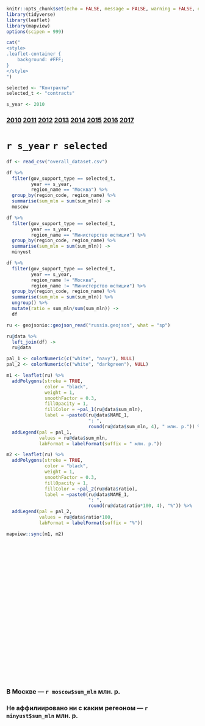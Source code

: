 ```r
knitr::opts_chunk$set(echo = FALSE, message = FALSE, warning = FALSE, error = FALSE)
library(tidyverse)
library(leaflet)
library(mapview)
options(scipen = 999)
```
```r
cat("
<style>
.leaflet-container {
    background: #FFF;
}
</style>
")
```
```r
selected <- "Контракты"
selected_t <- "contracts"
```

```r
s_year <- 2010
```
### **[2010](02_contracts_2010.html) [2011](02_contracts_2011.html) [2012](02_contracts_2012.html) [2013](02_contracts_2013.html) [2014](02_contracts_2014.html) [2015](02_contracts_2015.html) [2016](02_contracts_2016.html) [2017](02_contracts_2017.html)**

# `r s_year` `r selected`

```r
df <- read_csv("overall_dataset.csv")

df %>% 
  filter(gov_support_type == selected_t,
         year == s_year, 
         region_name == "Москва") %>% 
  group_by(region_code, region_name) %>% 
  summarise(sum_mln = sum(sum_mln)) ->
  moscow

df %>% 
  filter(gov_support_type == selected_t,
         year == s_year, 
         region_name == "Министерство юстиции") %>% 
  group_by(region_code, region_name) %>% 
  summarise(sum_mln = sum(sum_mln)) ->
  minyust

df %>% 
  filter(gov_support_type == selected_t,
         year == s_year, 
         region_name != "Москва",
         region_name != "Министерство юстиции") %>% 
  group_by(region_code, region_name) %>% 
  summarise(sum_mln = sum(sum_mln)) %>% 
  ungroup() %>% 
  mutate(ratio = sum_mln/sum(sum_mln)) ->
  df

ru <- geojsonio::geojson_read("russia.geojson", what = "sp")

ru@data %>% 
  left_join(df) ->
  ru@data

pal_1 <- colorNumeric(c("white", "navy"), NULL)
pal_2 <- colorNumeric(c("white", "darkgreen"), NULL)

m1 <- leaflet(ru) %>% 
  addPolygons(stroke = TRUE,
              color = "black",
              weight = 1,
              smoothFactor = 0.3, 
              fillOpacity = 1,
              fillColor = ~pal_1(ru@data$sum_mln),
              label = ~paste0(ru@data$NAME_1,
                              ": ", 
                              round(ru@data$sum_mln, 4), " млн. р.")) %>%
  addLegend(pal = pal_1, 
            values = ru@data$sum_mln,
            labFormat = labelFormat(suffix = " млн. р."))

m2 <- leaflet(ru) %>% 
  addPolygons(stroke = TRUE,
              color = "black",
              weight = 1,
              smoothFactor = 0.3, 
              fillOpacity = 1,
              fillColor = ~pal_2(ru@data$ratio),
              label = ~paste0(ru@data$NAME_1,
                              ": ", 
                              round(ru@data$ratio*100, 4), "%")) %>%
  addLegend(pal = pal_2, 
            values = ru@data$ratio*100,
            labFormat = labelFormat(suffix = "%"))

mapview::sync(m1, m2)
```
<br> <br> <br> <br> <br> <br> <br> <br> <br> <br> <br> <br> <br> <br> <br> <br> <br> <br> <br> <br> <br>

### В Москве --- `r moscow$sum_mln` млн. р.
### Не аффилиировано ни с каким регеоном --- `r minyust$sum_mln` млн. р.
